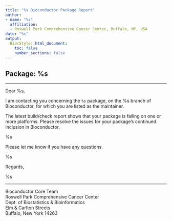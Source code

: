 ```yaml
---
title: "%s Bioconductor Package Report"
author:
- name: "%s"
  affiliation:
  - Roswell Park Comprehensive Cancer Center, Buffalo, NY, USA
date: "%s"
output:
  BiocStyle::html_document:
    toc: false
    number_sections: false
---
```


## Package: %s

---


Dear %s,

I am contacting you concerning the `%s` package, on the %s
branch of Bioconductor, for which you are listed as the maintainer.

The latest build/check report shows that your package is failing on one or more
platforms.
Please resolve the issues for your package's continued inclusion in
Bioconductor.

%s

Please let me know if you have any questions.

%s

Regards,


%s


---

<footer>
<p>Bioconductor Core Team
<br>Roswell Park Comprehensive Cancer Center
<br>Dept. of Biostatistics & Bioinformatics
<br>Elm & Carlton Streets
<br>Buffalo, New York 14263
</p>
</footer>
